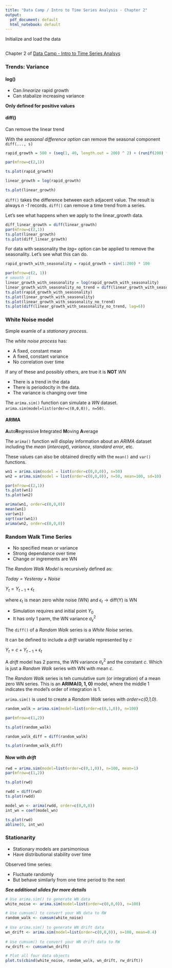 ```yaml
---
title: "Data Camp / Intro to Time Series Analysis - Chapter 2"
output:
  pdf_document: default
  html_notebook: default
---
```


Initialize and load the data

```r

```

Chapter 2 of [Data Camp - Intro to Time Series Analsys](https://www.datacamp.com/courses/introduction-to-time-series-analysis)

### Trends: Variance

#### log()

* Can _linearize_ rapid growth
* Can stabalize increasing variance

**Only defined for positive values**

#### diff()

Can remove the linear trend

With the _seasonal difference option_ can remove the seasonal component `diff(..., s)`

```r
rapid_growth = 500 + (seq(1, 40, length.out = 200) ^ 2) + (runif(200) * seq(1, 400, length.out=200))

par(mfrow=c(2,1))

ts.plot(rapid_growth)

linear_growth = log(rapid_growth)

ts.plot(linear_growth)
```

`diff()` takes the difference between each adjacent value.  The result is always _n -1_ records.  `diff()` can remove a time trend from a series. 

Let's see what happens when we apply to the linear_growth data.

```r

diff_linear_growth = diff(linear_growth)
par(mfrow=c(2,1))
ts.plot(linear_growth)
ts.plot(diff_linear_growth)
```

For data with seasonality the _lag=_ option can be applied to remove the seasonality.  Let's see what this can do.

```r
rapid_growth_with_seasonality = rapid_growth + sin(1:200) * 100

par(mfrow=c(2, 1))
# smooth it
linear_growth_with_seasonality = log(rapid_growth_with_seasonality)
linear_growth_with_seasonality_no_trend = diff(linear_growth_with_seasonality)
ts.plot(rapid_growth_with_seasonality)
ts.plot(linear_growth_with_seasonality)
ts.plot(linear_growth_with_seasonality_no_trend)
ts.plot(diff(linear_growth_with_seasonality_no_trend, lag=6))
```

### White Noise model

Simple examle of a _stationary process_.

The _white noise process_ has:

* A fixed, constant mean
* A fixed, constant variance
* No correlation over time

If any of these and possibly others, are true it is **NOT** _WN_

* There is a trend in the data
* There is periodocity in the data.
* The variance is changing over time

The `arima.sim()` function can simulate a _WN_ dataset.  `arima.sim(model=list(order=c(0,0,0)), n=50)`.

#### ARIMA

**A**uto**R**egressive **I**ntegrated **M**oving **A**verage

The `arima()` function will display information about an _ARIMA_ dataset including the _mean_ (_intercept_), _variance_, _standard error_, etc.

These values can also be obtained directly with the `mean()` and `var()` functions.

```r
wn1 = arima.sim(model = list(order=c(0,0,0)), n=50)
wn2 = arima.sim(model = list(order=c(0,0,0)), n=50, mean=100, sd=10)

par(mfrow=c(2,1))
ts.plot(wn1)
ts.plot(wn2)

arima(wn1, order=c(0,0,0))
mean(wn1)
var(wn1)
sqrt(var(wn1))
arima(wn2, order=c(0,0,0))
```

### Random Walk Time Series

* No specified mean or variance
* Strong dependance over time
* Change or ingrements are WN

The _Random Walk Model_ is recursively defined as:

_Today = Yesteray + Noise_

$Y_t = Y_{t-1} + \epsilon_t$

where $\epsilon_t$ is mean zero white noise (WN) and $\epsilon_t \longrightarrow \text{diff(Y)}$ is WN

* Simulation requires and initial point $Y_0$
* It has only 1 parm, the WN variance $\sigma_{\epsilon}^2$

The `diff()` of a _Random Walk_ series is a _White Noise_ series.

It can be defined to include a _drift_ variable represented by $c$

$Y_t = c + Y_{t-1} + \epsilon_t$

A _drift_ model has 2 parms, the WN variance $\sigma_{\epsilon}^2$ and the constant $c$.  Which is just a _Random Walk_ series with WN with mean $c$.

The _Random Walk_ series is teh cumulative sum (or integration) of a mean zero WN series.  This is an **ARIMA(0, 1, 0)** model, where the middle 1 indicates the model's order of integration is 1.

`arima.sim()` is used to create a _Random Walk_ series with _order=c(0,1,0)_.

```r
random_walk = arima.sim(model=list(order=c(0,1,0)), n=100)

par(mfrow=c(1,2))

ts.plot(random_walk)

random_walk_diff = diff(random_walk)

ts.plot(random_walk_diff)
```

#### Now with _drift_

```r
rwd = arima.sim(model=list(order=c(0,1,0)), n=100, mean=1)
par(mfrow=c(1,2))

ts.plot(rwd)

rwdd = diff(rwd)
ts.plot(rwdd)
```


```r
model_wn <- arima(rwdd, order=c(0,0,0))
int_wn = coef(model_wn)

ts.plot(rwd)
abline(0, int_wn)
```

### Stationarity

* Stationary models are parsimonious
* Have distributional stability over time


Observed time series:

* Fluctuate randomly
* But behave similarly from one time period to the next

**_See additional slides for more details_**

```r
# Use arima.sim() to generate WN data
white_noise <- arima.sim(model=list(order=c(0,0,0)), n=100)

# Use cumsum() to convert your WN data to RW
random_walk <- cumsum(white_noise)
  
# Use arima.sim() to generate WN drift data
wn_drift <- arima.sim(model=list(order=c(0,0,0)), n=100, mean=0.4)
  
# Use cumsum() to convert your WN drift data to RW
rw_drift <- cumsum(wn_drift)

# Plot all four data objects
plot.ts(cbind(white_noise, random_walk, wn_drift, rw_drift))
```




